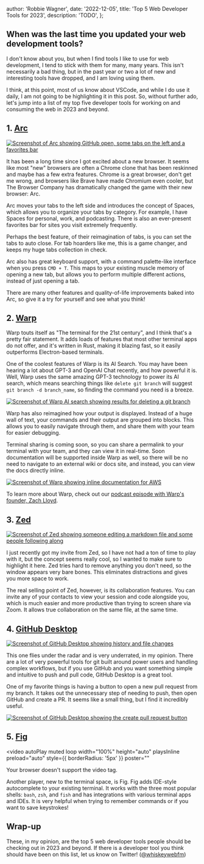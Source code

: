 


  author: 'Robbie Wagner',
  date: '2022-12-05',
  title: 'Top 5 Web Developer Tools for 2023',
  description: 'TODO',
};


## When was the last time you updated your web development tools?

I don't know about you, but when I find tools I like to use for web development,
I tend to stick with them for many, many years. This isn't necessarily a bad
thing, but in the past year or two a lot of new and interesting tools have
dropped, and I am loving using them.

I think, at this point, most of us know about VSCode, and while I do use it
daily, I am not going to be highlighting it in this post. So, without further
ado, let's jump into a list of my top five developer tools for working on and
consuming the web in 2023 and beyond.

## 1. [Arc](https://thebrowser.company/)

<a href="https://thebrowser.company/">
  <Image
    src={arcImg}
    alt="Screenshot of Arc showing GitHub open, some tabs on the left and a favorites bar"
  />
</a>

It has been a long time since I got excited about a new browser. It seems like
most "new" browsers are often a Chrome clone that has been reskinned and maybe
has a few extra features. Chrome is a great browser, don't get me wrong, and
browsers like Brave have made Chromium even cooler, but The Browser Company has
dramatically changed the game with their new browser: Arc.

Arc moves your tabs to the left side and introduces the concept of Spaces, which
allows you to organize your tabs by category. For example, I have Spaces for
personal, work, and podcasting. There is also an ever-present favorites bar for
sites you visit extremely frequently.

Perhaps the best feature, of their reimagination of tabs, is you can set the
tabs to auto close. For tab hoarders like me, this is a game changer, and keeps
my huge tabs collection in check.

Arc also has great keyboard support, with a command palette-like interface when
you press `CMD + T`. This maps to your existing muscle memory of opening a new
tab, but allows you to perform multiple different actions, instead of just
opening a tab.

There are many other features and quality-of-life improvements baked into Arc,
so give it a try for yourself and see what you think!

## 2. [Warp](https://www.warp.dev/)

Warp touts itself as "The terminal for the 21st century", and I think that's a
pretty fair statement. It adds loads of features that most other terminal apps
do not offer, and it's written in Rust, making it blazing fast, so it easily
outperforms Electron-based terminals.

One of the coolest features of Warp is its AI Search. You may have been hearing
a lot about GPT-3 and OpenAI Chat recently, and how powerful it is. Well, Warp
uses the same amazing GPT-3 technology to power its AI search, which means
searching things like `delete git branch` will suggest
`git branch -d branch_name`, so finding the command you need is a breeze.

<a href="https://www.warp.dev/">
  <Image
    src={warpAISearch}
    alt="Screenshot of Warp AI search showing results for deleting a git branch"
  />
</a>

Warp has also reimagined how your output is displayed. Instead of a huge wall of
text, your commands and their output are grouped into blocks. This allows you to
easily navigate through them, and share them with your team for easier
debugging.

Terminal sharing is coming soon, so you can share a permalink to your terminal
with your team, and they can view it in real-time. Soon documentation will be
supported inside Warp as well, so there will be no need to navigate to an
external wiki or docs site, and instead, you can view the docs directly inline.

<a href="https://www.warp.dev/">
  <Image
    src={warpDocs}
    alt="Screenshot of Warp showing inline documentation for AWS"
  />
</a>

To learn more about Warp, check out our
[podcast episode with Warp's founder, Zach Lloyd](https://www.whiskeywebandwhatnot.fm/prioritizing-performance-and-the-future-of-the-terminal-with-zach-lloyd/).

## 3. [Zed](https://zed.dev/)

<a href="https://zed.dev/">
  <Image
    src={zed}
    alt="Screenshot of Zed showing someone editing a markdown file and some people following along"
  />
</a>

I just recently got my invite from Zed, so I have not had a ton of time to play
with it, but the concept seems really cool, so I wanted to make sure to
highlight it here. Zed tries hard to remove anything you don't need, so the
window appears very bare bones. This eliminates distractions and gives you more
space to work.

The real selling point of Zed, however, is its collaboration features. You can
invite any of your contacts to view your session and code alongside you, which
is much easier and more productive than trying to screen share via Zoom. It
allows true collaboration on the same file, at the same time.

## 4. [GitHub Desktop](https://desktop.github.com/)

<a href="https://desktop.github.com/">
  <Image
    src={githubDesktop}
    alt="Screenshot of GitHub Desktop showing history and file changes"
  />
</a>

This one flies under the radar and is very underrated, in my opinion. There are
a lot of very powerful tools for git built around power users and handling
complex workflows, but if you use GitHub and you want something simple and
intuitive to push and pull code, GitHub Desktop is a great tool.

One of my favorite things is having a button to open a new pull request from my
branch. It takes out the unnecessary step of needing to push, then open GitHub
and create a PR. It seems like a small thing, but I find it incredibly useful.

<a href="https://desktop.github.com/">
  <Image
    src={githubPR}
    alt="Screenshot of GitHub Desktop showing the create pull request button"
  />
</a>

## 5. [Fig](https://fig.io/)

<video
  autoPlay
  muted
  loop
  width="100%"
  height="auto"
  playsInline
  preload="auto"
  style={{ borderRadius: '5px' }}
  poster=""
>
  <source src="/videos/fig-demo.mp4" type="video/mp4" />
  Your browser doesn't support the video tag.
</video>

Another player, new to the terminal space, is Fig. Fig adds IDE-style
autocomplete to your existing terminal. It works with the three most popular
shells: `bash`, `zsh`, and `fish` and has integrations with various terminal
apps and IDEs. It is very helpful when trying to remember commands or if you
want to save keystrokes!

## Wrap-up

These, in my opinion, are the top 5 web developer tools people should be
checking out in 2023 and beyond. If there is a developer tool you think should
have been on this list, let us know on Twitter!
([@whiskeywebfm](https://twitter.com/whiskeywebfm))
